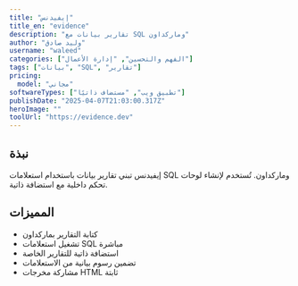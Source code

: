 ---
title: "إيفيدنس"
title_en: "evidence"
description: "تقارير بيانات مع SQL وماركداون"
author: "وليد صادق"
username: "waleed"
categories: ["الفهم والتحسين", "إدارة الأعمال"]
tags: ["بيانات", "SQL", "تقارير"]
pricing:
  model: "مجاني"
softwareTypes: ["تطبيق ويب", "مستضاف ذاتيًا"]
publishDate: "2025-04-07T21:03:00.317Z"
heroImage: ""
toolUrl: "https://evidence.dev"
---
## نبذة
إيفيدنس تبني تقارير بيانات باستخدام استعلامات SQL وماركداون. تُستخدم لإنشاء لوحات تحكم داخلية مع استضافة ذاتية.

## المميزات
- كتابة التقارير بماركداون
- تشغيل استعلامات SQL مباشرة
- استضافة ذاتية للتقارير الخاصة
- تضمين رسوم بيانية من الاستعلامات
- مشاركة مخرجات HTML ثابتة